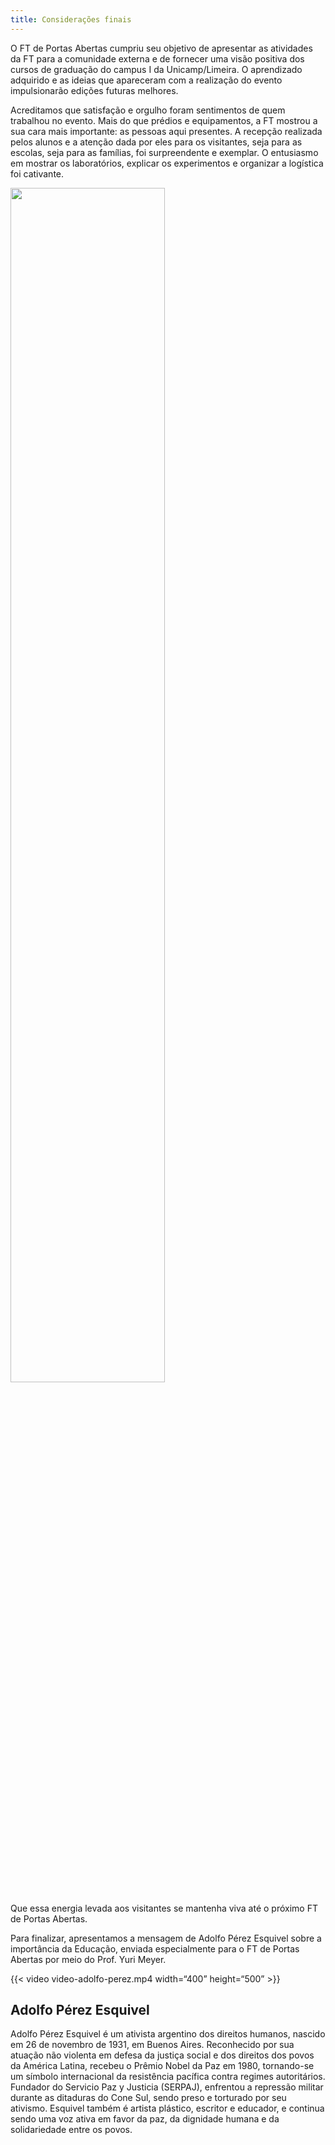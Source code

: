 ```yaml
---
title: Considerações finais
---
```


O FT de Portas Abertas cumpriu seu objetivo de apresentar as atividades da FT para a comunidade externa e de fornecer uma visão positiva dos cursos de graduação do campus I da Unicamp/Limeira. O aprendizado adquirido e as ideias que apareceram com a realização do evento impulsionarão edições futuras melhores.

Acreditamos que satisfação e orgulho foram sentimentos de quem trabalhou no evento. Mais do que prédios e equipamentos, a FT mostrou a sua cara mais importante: as pessoas aqui presentes. A recepção realizada pelos alunos e a atenção dada por eles para os visitantes, seja para as escolas, seja  para as famílias, foi surpreendente e exemplar. O entusiasmo em mostrar os laboratórios, explicar os experimentos e organizar a logística foi cativante.

::: {.centerText}
![](foto-espanto.jpg){width=70%}
:::

Que essa energia levada aos visitantes se mantenha viva até o próximo FT de Portas Abertas. 

Para finalizar, apresentamos a mensagem de Adolfo Pérez Esquivel sobre a importância da Educação, enviada especialmente para o FT de Portas Abertas por meio do Prof. Yuri Meyer. 


{{< video video-adolfo-perez.mp4 width="400" height="500" >}}

::: {.callout-caution collapse="true"}
## Adolfo Pérez Esquivel
Adolfo Pérez Esquivel é um ativista argentino dos direitos humanos, nascido em 26 de novembro de 1931, em Buenos Aires. Reconhecido por sua atuação não violenta em defesa da justiça social e dos direitos dos povos da América Latina, recebeu o Prêmio Nobel da Paz em 1980, tornando-se um símbolo internacional da resistência pacífica contra regimes autoritários. Fundador do Servicio Paz y Justicia (SERPAJ), enfrentou a repressão militar durante as ditaduras do Cone Sul, sendo preso e torturado por seu ativismo. Esquivel também é artista plástico, escritor e educador, e continua sendo uma voz ativa em favor da paz, da dignidade humana e da solidariedade entre os povos.
:::